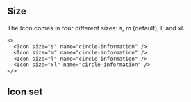 
## Size

The Icon comes in four different sizes: s, m (default), l, and xl.

<Preview>
  <Icon size="s" name="circle-information" />
  <Icon size="m" name="circle-information" />
  <Icon size="l" name="circle-information" />
  <Icon size="xl" name="circle-information" />
</Preview>

```tsx
<>
  <Icon size="s" name="circle-information" />
  <Icon size="m" name="circle-information" />
  <Icon size="l" name="circle-information" />
  <Icon size="xl" name="circle-information" />
</>
```

## Icon set

<IconSet />
